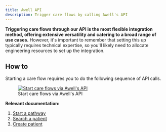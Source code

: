 ```yaml
---
title: Awell API
description: Trigger care flows by calling Awell's API
---
```


**Triggering care flows through our API is the most flexible integration method, offering extensive versatility and catering to a broad range of use cases.** However, it's important to remember that setting this up typically requires technical expertise, so you'll likely need to allocate engineering resources to set up the integration.

## How to

Starting a care flow requires you to do the following sequence of API calls.

<figure className="w-full flex flex-col justify-center text-center relative">
  <div className="bg-white p-12 w-full sm:p-4 mx-auto rounded-md">
    <a
      href="https://res.cloudinary.com/da7x4rzl4/image/upload/v1705929003/Developer%20portal/swimlanes-3bfc3466795d33cf5bdc50d248952c70.png"
      target="_blank"
      title="Start care flows via Awell's API"
    >
      <img
        src="https://res.cloudinary.com/da7x4rzl4/image/upload/v1705929003/Developer%20portal/swimlanes-3bfc3466795d33cf5bdc50d248952c70.png"
        alt="Start care flows via Awell's API"
      />
    </a>
  </div>
  <figcaption className="dark:text-slate-400 pt-2">
    Start care flows via Awell's API
  </figcaption>
</figure>

**Relevant documentation:**

1. [Start a pathway](/awell-orchestration/api-reference/mutations/start-pathway)
2. [Search a patient](/awell-orchestration/api-reference/queries/search-patient)
3. [Create patient](/awell-orchestration/api-reference/mutations/create-patient)
